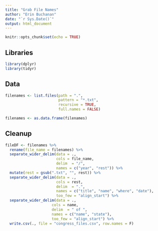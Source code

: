 ```yaml
---
title: "Grab File Names"
author: "Erin Buchanan"
date: "`r Sys.Date()`"
output: html_document
---
```


```r
knitr::opts_chunk$set(echo = TRUE)
```

## Libraries

```r
library(dplyr)
library(tidyr)
```

## Data

```r
filenames <- list.files(path = ".",
                        pattern = "*.txt",
                        recursive = TRUE,
                        full.names = FALSE)

filenames <- as.data.frame(filenames)
```

## Cleanup

```r
fileDF <- filenames %>% 
  rename(file_name = filenames) %>% 
  separate_wider_delim(data = .,
                       cols = file_name,
                       delim  = "/",
                       names = c("year", "rest")) %>% 
  mutate(rest = gsub(".txt", "", rest)) %>% 
  separate_wider_delim(data = .,
                       cols = rest,
                       delim  = ".",
                       names = c("title", "name", "where", "date"),
                       too_few = "align_start") %>% 
  separate_wider_delim(data = .,
                     cols = name,
                     delim  = " of ",
                     names = c("name", "state"),
                     too_few = "align_start") %>% 
  write.csv(., file = "congress_files.csv", row.names = F)
  
```